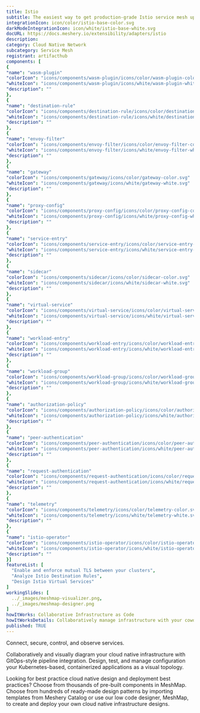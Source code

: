 ```yaml
---
title: Istio
subtitle: The easiest way to get production-grade Istio service mesh up and running
integrationIcon: icon/color/istio-base-color.svg
darkModeIntegrationIcon: icon/white/istio-base-white.svg
docURL: https://docs.meshery.io/extensibility/adapters/istio
description: 
category: Cloud Native Network
subcategory: Service Mesh
registrant: artifacthub
components: [
{
"name": "wasm-plugin"
"colorIcon": "icons/components/wasm-plugin/icons/color/wasm-plugin-color.svg"
"whiteIcon": "icons/components/wasm-plugin/icons/white/wasm-plugin-white.svg"
"description": ""
},
{
"name": "destination-rule"
"colorIcon": "icons/components/destination-rule/icons/color/destination-rule-color.svg"
"whiteIcon": "icons/components/destination-rule/icons/white/destination-rule-white.svg"
"description": ""
},
{
"name": "envoy-filter"
"colorIcon": "icons/components/envoy-filter/icons/color/envoy-filter-color.svg"
"whiteIcon": "icons/components/envoy-filter/icons/white/envoy-filter-white.svg"
"description": ""
},
{
"name": "gateway"
"colorIcon": "icons/components/gateway/icons/color/gateway-color.svg"
"whiteIcon": "icons/components/gateway/icons/white/gateway-white.svg"
"description": ""
},
{
"name": "proxy-config"
"colorIcon": "icons/components/proxy-config/icons/color/proxy-config-color.svg"
"whiteIcon": "icons/components/proxy-config/icons/white/proxy-config-white.svg"
"description": ""
},
{
"name": "service-entry"
"colorIcon": "icons/components/service-entry/icons/color/service-entry-color.svg"
"whiteIcon": "icons/components/service-entry/icons/white/service-entry-white.svg"
"description": ""
},
{
"name": "sidecar"
"colorIcon": "icons/components/sidecar/icons/color/sidecar-color.svg"
"whiteIcon": "icons/components/sidecar/icons/white/sidecar-white.svg"
"description": ""
},
{
"name": "virtual-service"
"colorIcon": "icons/components/virtual-service/icons/color/virtual-service-color.svg"
"whiteIcon": "icons/components/virtual-service/icons/white/virtual-service-white.svg"
"description": ""
},
{
"name": "workload-entry"
"colorIcon": "icons/components/workload-entry/icons/color/workload-entry-color.svg"
"whiteIcon": "icons/components/workload-entry/icons/white/workload-entry-white.svg"
"description": ""
},
{
"name": "workload-group"
"colorIcon": "icons/components/workload-group/icons/color/workload-group-color.svg"
"whiteIcon": "icons/components/workload-group/icons/white/workload-group-white.svg"
"description": ""
},
{
"name": "authorization-policy"
"colorIcon": "icons/components/authorization-policy/icons/color/authorization-policy-color.svg"
"whiteIcon": "icons/components/authorization-policy/icons/white/authorization-policy-white.svg"
"description": ""
},
{
"name": "peer-authentication"
"colorIcon": "icons/components/peer-authentication/icons/color/peer-authentication-color.svg"
"whiteIcon": "icons/components/peer-authentication/icons/white/peer-authentication-white.svg"
"description": ""
},
{
"name": "request-authentication"
"colorIcon": "icons/components/request-authentication/icons/color/request-authentication-color.svg"
"whiteIcon": "icons/components/request-authentication/icons/white/request-authentication-white.svg"
"description": ""
},
{
"name": "telemetry"
"colorIcon": "icons/components/telemetry/icons/color/telemetry-color.svg"
"whiteIcon": "icons/components/telemetry/icons/white/telemetry-white.svg"
"description": ""
},
{
"name": "istio-operator"
"colorIcon": "icons/components/istio-operator/icons/color/istio-operator-color.svg"
"whiteIcon": "icons/components/istio-operator/icons/white/istio-operator-white.svg"
"description": ""
}]
featureList: [
  "Enable and enforce mutual TLS between your clusters",
  "Analyze Istio Destination Rules",
  "Design Istio Virtual Services"
]
workingSlides: [
  ../_images/meshmap-visualizer.png,
  ../_images/meshmap-designer.png
]
howItWorks: Collaborative Infrastructure as Code
howItWorksDetails: Collaboratively manage infrastructure with your coworkers synchronously sharing the same designs.
published: TRUE
---
```

<p>
Connect, secure, control, and observe services.
</p>
<p>
    Collaboratively and visually diagram your cloud native infrastructure with GitOps-style pipeline integration. Design, test, and manage configuration your Kubernetes-based, containerized applications as a visual topology.
</p>
<p>
    Looking for best practice cloud native design and deployment best practices? Choose from thousands of pre-built components in MeshMap. Choose from hundreds of ready-made design patterns by importing templates from Meshery Catalog or use our low code designer, MeshMap, to create and deploy your own cloud native infrastructure designs.
</p>
